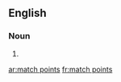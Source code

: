 ==English==

===Noun===
{{head|en|plural}}

# {{plural of|match point|lang=en|nocat=1}}

[[ar:match points]]
[[fr:match points]]